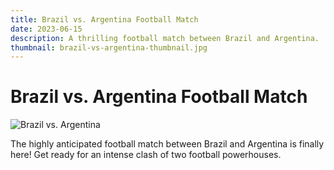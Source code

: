 ```yaml
---
title: Brazil vs. Argentina Football Match
date: 2023-06-15
description: A thrilling football match between Brazil and Argentina.
thumbnail: brazil-vs-argentina-thumbnail.jpg
---
```


# Brazil vs. Argentina Football Match

![Brazil vs. Argentina](brazil-vs-argentina.jpg)

The highly anticipated football match between Brazil and Argentina is finally here! Get ready for an intense clash of two football powerhouses.

<!-- Rest of the post content... -->
